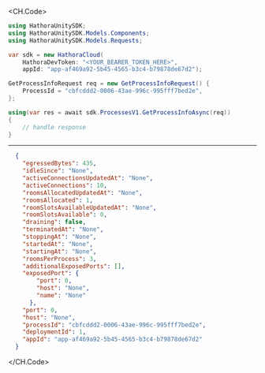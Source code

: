 
<CH.Code>
```csharp GetProcessInfo.cs
using HathoraUnitySDK;
using HathoraUnitySDK.Models.Components;
using HathoraUnitySDK.Models.Requests;

var sdk = new HathoraCloud(
    HathoraDevToken: "<YOUR_BEARER_TOKEN_HERE>",
    appId: "app-af469a92-5b45-4565-b3c4-b79878de67d2");

GetProcessInfoRequest req = new GetProcessInfoRequest() {
    ProcessId = "cbfcddd2-0006-43ae-996c-995fff7bed2e",
};

using(var res = await sdk.ProcessesV1.GetProcessInfoAsync(req))
{
    // handle response
}
```
---

```json Example Response
  {
    "egressedBytes": 435,
    "idleSince": "None",
    "activeConnectionsUpdatedAt": "None",
    "activeConnections": 10,
    "roomsAllocatedUpdatedAt": "None",
    "roomsAllocated": 1,
    "roomSlotsAvailableUpdatedAt": "None",
    "roomSlotsAvailable": 0,
    "draining": false,
    "terminatedAt": "None",
    "stoppingAt": "None",
    "startedAt": "None",
    "startingAt": "None",
    "roomsPerProcess": 3,
    "additionalExposedPorts": [],
    "exposedPort": {
        "port": 0,
        "host": "None",
        "name": "None"
      },
    "port": 0,
    "host": "None",
    "processId": "cbfcddd2-0006-43ae-996c-995fff7bed2e",
    "deploymentId": 1,
    "appId": "app-af469a92-5b45-4565-b3c4-b79878de67d2"
  }
```
</CH.Code>
